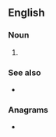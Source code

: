 ==English==

===Noun===
{{en-noun}}

# {{standard spelling of|draft horse|lang=en|from=British spelling}}

===See also===
* {{l|en|draught animal}}

===Anagrams===
* {{anagrams|en|a=adeghhorrstu|read-throughs|readthroughs}}